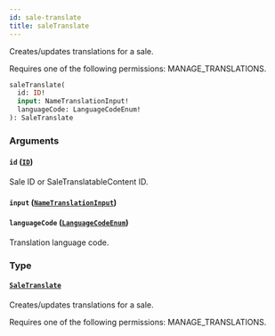 ```yaml
---
id: sale-translate
title: saleTranslate
---
```



Creates/updates translations for a sale. 

Requires one of the following permissions: MANAGE_TRANSLATIONS.

```graphql
saleTranslate(
  id: ID!
  input: NameTranslationInput!
  languageCode: LanguageCodeEnum!
): SaleTranslate
```


### Arguments

#### `id` ([`ID`](../../../developer/api-reference/scalars/id))

Sale ID or SaleTranslatableContent ID.


#### `input` ([`NameTranslationInput`](../../../developer/api-reference/inputs/name-translation-input))




#### `languageCode` ([`LanguageCodeEnum`](../../../developer/api-reference/enums/language-code-enum))

Translation language code.


### Type

#### [`SaleTranslate`](../../../developer/api-reference/objects/sale-translate) 

Creates/updates translations for a sale. 

Requires one of the following permissions: MANAGE_TRANSLATIONS.




